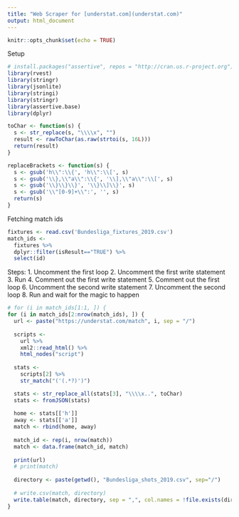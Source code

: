 ```yaml
---
title: "Web Scraper for [understat.com](understat.com)"
output: html_document
---
```


```r
knitr::opts_chunk$set(echo = TRUE)
```

Setup
```r
# install.packages("assertive", repos = "http://cran.us.r-project.org")
library(rvest)
library(stringr)
library(jsonlite)
library(stringi)
library(stringr)
library(assertive.base)
library(dplyr)

toChar <- function(s) {
  s <- str_replace(s, "\\\\x", "")
  result <- rawToChar(as.raw(strtoi(s, 16L)))
  return(result)
}

replaceBrackets <- function(s) {
  s <- gsub('h\\":\\{', 'h\\":\\[', s)
  s <- gsub('\\},\\"a\\":\\{', '\\],\\"a\\":\\[', s)
  s <- gsub('\\}\\}\\}', '\\}\\]\\}', s)
  s <- gsub('\\"[0-9]+\\":', '', s)  
  return(s)
}

```

Fetching match ids
```r
fixtures <- read.csv('Bundesliga_fixtures_2019.csv')
match_ids <- 
  fixtures %>%
  dplyr::filter(isResult=="TRUE") %>% 
  select(id)
```

Steps:
1. Uncomment the first loop
2. Uncomment the first write statement
3. Run
4. Comment out the first write statement
5. Comment out the first loop
6. Uncomment the second write statement
7. Uncomment the second loop
8. Run and wait for the magic to happen

```r
# for (i in match_ids[1:1, ]) {
for (i in match_ids[2:nrow(match_ids), ]) {
  url <- paste("https://understat.com/match", i, sep = "/")
  
  scripts <- 
    url %>% 
    xml2::read_html() %>% 
    html_nodes("script")
  
  stats <- 
    scripts[2] %>%
    str_match("('(.*?)')")

  stats <- str_replace_all(stats[3], "\\\\x..", toChar) 
  stats <- fromJSON(stats)
  
  home <- stats[['h']]
  away <- stats[['a']]
  match <- rbind(home, away)
  
  match_id <- rep(i, nrow(match))
  match <- data.frame(match_id, match)
  
  print(url)
  # print(match)
  
  directory <- paste(getwd(), "Bundesliga_shots_2019.csv", sep="/")
  
  # write.csv(match, directory)
  write.table(match, directory, sep = ",", col.names = !file.exists(directory), append = T)
}
```
